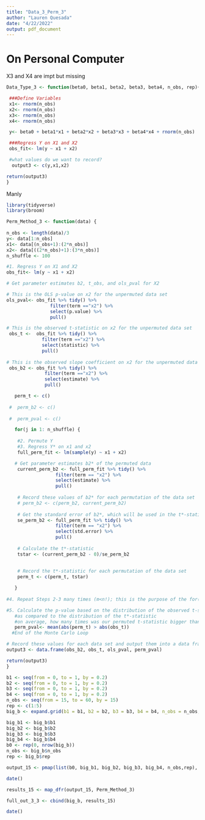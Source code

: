 ```yaml
---
title: "Data_3_Perm_3"
author: "Lauren Quesada"
date: "4/22/2022"
output: pdf_document
---
```


# On Personal Computer
X3 and X4 are impt but missing
```r
Data_Type_3 <- function(beta0, beta1, beta2, beta3, beta4, n_obs, rep){

 ###Define Variables 
 x1<- rnorm(n_obs) 
 x2<- rnorm(n_obs)
 x3<- rnorm(n_obs)
 x4<- rnorm(n_obs)

 y<- beta0 + beta1*x1 + beta2*x2 + beta3*x3 + beta4*x4 + rnorm(n_obs)

 ###Regress Y on X1 and X2
 obs_fit<- lm(y ~ x1 + x2)

 #what values do we want to record?
  output3 <- c(y,x1,x2)

return(output3)
}
```

Manly
```r
library(tidyverse)
library(broom)

Perm_Method_3 <- function(data) {
  
n_obs <- length(data)/3 
y<- data[1:n_obs]
x1<- data[(n_obs+1):(2*n_obs)]
x2<- data[((2*n_obs)+1):(3*n_obs)]
n_shuffle <- 100

#1. Regress Y on X1 and X2
obs_fit<- lm(y ~ x1 + x2)

# Get parameter estimates b2, t_obs, and ols_pval for X2

# This is the OLS p-value on x2 for the unpermuted data set
ols_pval<- obs_fit %>% tidy() %>% 
                filter(term =="x2") %>% 
                select(p.value) %>% 
                pull()

# This is the observed t-statistic on x2 for the unpermuted data set
 obs_t <-  obs_fit %>% tidy() %>% 
             filter(term =="x2") %>% 
             select(statistic) %>% 
             pull()
 
# This is the observed slope coefficient on x2 for the unpermuted data set
 obs_b2 <- obs_fit %>% tidy() %>% 
              filter(term =="x2") %>% 
              select(estimate) %>% 
              pull()

   perm_t <- c()
   
 #  perm_b2 <- c()
   
 #  perm_pval <- c()

   for(j in 1: n_shuffle) {
  
    #2. Permute Y
    #3. Regress Y* on x1 and x2
    full_perm_fit <- lm(sample(y) ~ x1 + x2)

   # Get parameter estimates b2* of the permuted data
    current_perm_b2 <- full_perm_fit %>% tidy() %>% 
                  filter(term == "x2") %>% 
                  select(estimate) %>% 
                  pull()
    
    # Record these values of b2* for each permutation of the data set
    # perm_b2 <- c(perm_b2, current_perm_b2)
  
    # Get the standard error of b2*, which will be used in the t*-statistic calculation
    se_perm_b2 <- full_perm_fit %>% tidy() %>%
                  filter(term == "x2") %>%
                  select(std.error) %>%
                  pull()
    
    # Calculate the t*-statistic
    tstar <- (current_perm_b2 - 0)/se_perm_b2
    
    
    # Record the t*-statistic for each permutation of the data set
    perm_t <- c(perm_t, tstar)

   }
   
#4. Repeat Steps 2-3 many times (m<n!); this is the purpose of the for(j in 1: n_shuffle)

#5. Calculate the p-value based on the distribution of the observed t-statistic
   #as compared to the distribution of the t*-statistic
   #on average, how many times was our permuted t-statistic bigger than the observed?
   perm_pval<- mean(abs(perm_t) > abs(obs_t))   
  #End of the Monte Carlo Loop

# Record these values for each data set and output them into a data frame
output3 <- data.frame(obs_b2, obs_t, ols_pval, perm_pval)

return(output3)
}
```

```r
b1 <- seq(from = 0, to = 1, by = 0.2)
b2 <- seq(from = 0, to = 1, by = 0.2)
b3 <- seq(from = 0, to = 1, by = 0.2)
b4 <- seq(from = 0, to = 1, by = 0.2)
n_obs <- seq(from = 15, to = 60, by = 15)
rep <- c(1:5)
big_b <- expand.grid(b1 = b1, b2 = b2, b3 = b3, b4 = b4, n_obs = n_obs, rep = rep)

big_b1 <- big_b$b1
big_b2 <- big_b$b2
big_b3 <- big_b$b3
big_b4 <- big_b$b4
b0 <- rep(0, nrow(big_b))
n_obs <- big_b$n_obs
rep <- big_b$rep

output_15 <- pmap(list(b0, big_b1, big_b2, big_b3, big_b4, n_obs,rep), Data_Type_3)
```

```r
date()

results_15 <- map_dfr(output_15, Perm_Method_3)

full_out_3_3 <- cbind(big_b, results_15)

date()
```
